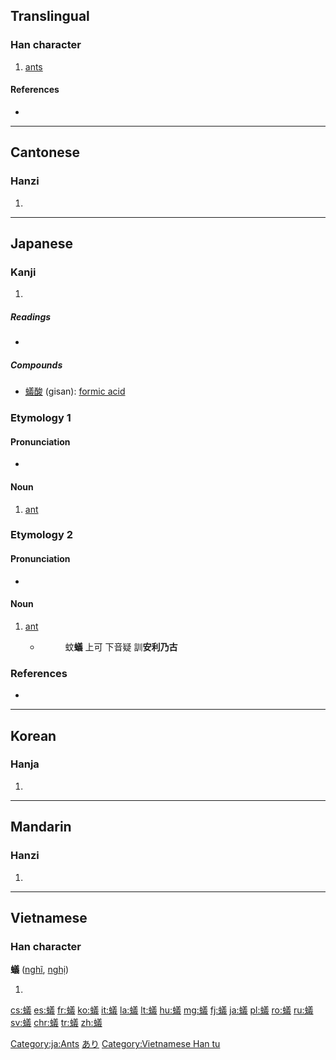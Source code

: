 {{also|蚁}}<!-- may be replaced by zh-forms -->
==Translingual==

===Han character===
{{Han char|rn=142|rad=虫|as=13|sn=19|four=5815<sub>3</sub>|canj=中戈廿土戈 (LITGI)|ids=⿰[[虫]][[義]]}}

# [[ant]]s

====References====
* {{Han ref|kx=1099.030|dkj=33672|dj=1563.080|hdz=42898.110|uh=87FB|ud=34811|bh=C3C6|bd=50118}}

----

==Cantonese==

===Hanzi===
{{yue-hanzi|jyut=ngai5|y=ngai5|sim=蚁}}

# {{defn|lang=yue|sort=虫13}}

----

==Japanese==

===Kanji===
{{ja-kanji|grade=9|rs=虫13}}

# {{defn|lang=ja|sort=虫13}}

=====Readings=====
* {{ja-readings|on=[[ぎ]] (gi)|kun=[[あり]] (ari)}}

=====Compounds=====
* [[蟻酸]] (gisan): [[formic acid]]

===Etymology 1===

====Pronunciation====
* {{IPA|/ari/|lang=ja}}

====Noun====
{{ja-noun|k|hira=あり|rom=ari}}

# [[ant]]

===Etymology 2===

====Pronunciation====
* {{IPA|/arinoko/|lang=ja}}

====Noun====
{{ja-noun|k|hira=ありのこ|rom=arinoko}}

# [[ant]]
#* {{RQ:Shin'yaku Kegonkyō Ongi Shiki|161}}
#*: 蚊'''蟻''' 上可 下音疑 訓'''安利乃古'''

===References===
* {{Shin'yaku Kegonkyō Ongi Shiki}}

[[Category:ja:Ants]]
[[Category:ja:Insects|あり]]

----

==Korean==

===Hanja===
{{ko-hanja|hangeul=의|eumhun=|rv=ui|mr=ŭi|y=uy}}

# {{defn|lang=ko|sort=虫13}}

----

==Mandarin==

===Hanzi===
{{cmn-hanzi|sim=蚁|pin=[[jǐ]] ([[ji3]]), [[yǐ]] ([[yi3]])|wg=chi<sup>3</sup>, i<sup>3</sup>}}

# {{defn|lang=cmn|sort=虫13}}

----

==Vietnamese==

===Han character===
'''蟻''' ([[nghĩ]], [[nghị]])

# {{defn|lang=vi}}

[[Category:Vietnamese Han tu]]

[[cs:蟻]]
[[es:蟻]]
[[fr:蟻]]
[[ko:蟻]]
[[it:蟻]]
[[la:蟻]]
[[lt:蟻]]
[[hu:蟻]]
[[mg:蟻]]
[[fj:蟻]]
[[ja:蟻]]
[[pl:蟻]]
[[ro:蟻]]
[[ru:蟻]]
[[sv:蟻]]
[[chr:蟻]]
[[tr:蟻]]
[[zh:蟻]]